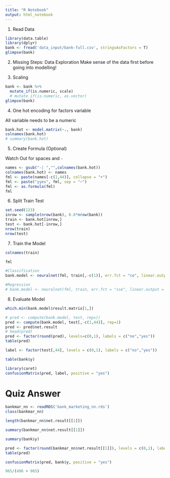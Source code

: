 ---
title: "R Notebook"
output: html_notebook
---

1. Read Data

```{r}
library(data.table)
library(dplyr)
bank <- fread('data_input/bank-full.csv', stringsAsFactors = T)
glimpse(bank)
```

2. Missing Steps: Data Exploration
Make sense of the data first before going into modelling!

3. Scaling

```{r}
bank <- bank %>%
  mutate_if(is.numeric, scale)
  # mutate_if(is.numeric, as.vector)
glimpse(bank)
```

4. One hot encoding for factors variable

All variable needs to be a numeric

```{r}
bank.hot <- model.matrix(~., bank)
colnames(bank.hot)
# summary(bank.hot)
```

5. Create Formula (Optional)

Watch Out for spaces ` ` and `-`

```{r}
names <- gsub("-| ","",colnames(bank.hot))
colnames(bank.hot) <- names
fml <- paste(names[-c(1,44)], collapse = "+")
fml <- paste("yyes", fml, sep = "~")
fml <- as.formula(fml)
fml
```

6. Split Train Test

```{r}
set.seed(123)
inrow <- sample(nrow(bank), 0.8*nrow(bank))
train <- bank.hot[inrow,]
test <- bank.hot[-inrow,]
nrow(train)
nrow(test)
```

7. Train the Model

```{r}
colnames(train)
```
```{r}
fml
```


```{r}
#Classification
bank.model <- neuralnet(fml, train[,-c(1)], err.fct = "ce", linear.output = F, rep=1, learningrate = 0.01)

#Regression
# bank.model <- neuralnet(fml, train, err.fct = "sse", linear.output = T)
```

8. Evaluate Model

```{r}
which.min(bank.model$result.matrix[1,])
```


```{r}
# pred <- compute(bank.model, test, rep=))
pred <- compute(bank.model, test[,-c(1,44)], rep=1)
pred <- pred$net.result
# head(pred)
pred <- factor(round(pred), levels=c(0,1), labels = c("no","yes"))
table(pred)
```

```{r}
label <- factor(test[,44], levels = c(0,1), labels = c("no","yes"))
```

```{r}
table(bank$y)
```


```{r}
library(caret)
confusionMatrix(pred, label, positive = "yes")
```

# Quiz Answer

```{r}
bankmar_nn <- readRDS('bank_marketing_nn.rds')
class(bankmar_nn)
```

```{r}
length(bankmar_nn$net.result[[1]])
```

```{r}
summary(bankmar_nn$net.result[[1]])
```

```{r}
summary(bank$y)
```

```{r}
pred <- factor(round(bankmar_nn$net.result[[1]]), levels = c(0,1), labels = c("no","yes"))
table(pred)
```

```{r}
confusionMatrix(pred, bank$y, positive = "yes")
```

```{r}
965/(496 + 965)
```


